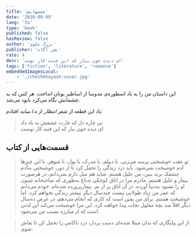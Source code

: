 ```yaml
---
title: 'چشمهایش'
date: '2010-09-09'
lang: 'fa'
type: 'book'
published: false
hasReview: false
author: 'بزرگ علوی'
publisher: 'نشر آگاه'
rate: 4
desc: 'ای دیده خون ببار که این فتنه کار توست'
tags: ['fiction', 'literature', 'romance']
embeddedImagesLocal:
    - './cheshmhayash-cover.jpg'
---
```


این داستان من را به یاد اسطوره‌ی مدوسا از اساطیر یونان انداخت. هر کس که به چشمانش نگاه می‌کرد نابود می‌شد.

یاد این قطعه از شعر _انتظار_ از _ه.ا.سایه_ افتادم:

> بی چاره دل که غارت عشقش به باد داد<br/>
> ای دیده خون ببار که این فتنه کار توست

## قسمت‌هایی از کتاب

> تو عقب خوشبختی پرسه می‌زنی. با دیپلم، با مدرک، با پول، با شوهر. با این چیزها آدم خوشبخت نمی‌شود. باید درد زندگی را تحمل کرد تا از دور، خوشبختی به‌آدم چشمک بزند ببین، من علیل هستم. شاید هم سل دارم نمی‌دانم، در هرصورت بیمار و علیل هستم. مادرم مرا در اتاق کوچکی ته‌باغ به‌طوری که صاحبخانه شیون او را نشنود به‌دنیا آورده. در آن اتاق پر از نم، بیمارپرورده شده‌ام. خودم می‌دانم که عمر من زیاد طولانی نیست چندسال دیگر بیشتر زندگی نخواهم کرد. اما خوشبخت هستم. برای من یقین است که کاری که انجام می‌دهم، در عرض ده‌سال دیگر اقلأ صد بچهٔ معلول نجات پیدا خواهند کرد. این مرا خوشبخت می‌کند این لذتی است که از مبارزه نصیب من می‌شود.

> از این ولنگاری که بدان مبتلا شده‌ای دست بردار، درد ناکامی را تحمل کن تا نقاش شوی.
